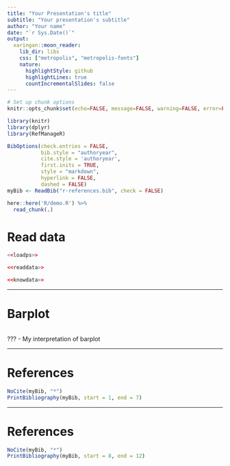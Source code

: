```yaml
---
title: "Your Presentation's title"
subtitle: "Your presentation's subtitle"
author: "Your name"
date: "`r Sys.Date()`"
output:
  xaringan::moon_reader:
    lib_dir: libs
    css: ["metropolis", "metropolis-fonts"]
    nature:
      highlightStyle: github
      highlightLines: true
      countIncrementalSlides: false
---
```


```r

# Set up chunk options
knitr::opts_chunk$set(echo=FALSE, message=FALSE, warning=FALSE, error=FALSE, tidy = TRUE, tidy.opts = list(comment = FALSE))

library(knitr)
library(dplyr)
library(RefManageR)

BibOptions(check.entries = FALSE, 
           bib.style = "authoryear", 
           cite.style = 'authoryear',
           first.inits = TRUE,
           style = "markdown",
           hyperlink = FALSE, 
           dashed = FALSE)
myBib <- ReadBib("r-references.bib", check = FALSE)

here::here('R/demo.R') %>%
  read_chunk(.)

```

# Read data

```r
<<loadps>>

<<readdata>>

<<knowdata>>
```

---

# Barplot

```r

```

???
- My interpretation of barplot

---

# References

```r
NoCite(myBib, "*")
PrintBibliography(myBib, start = 1, end = 7)
```

---

# References

```r
NoCite(myBib, "*")
PrintBibliography(myBib, start = 8, end = 12)
```